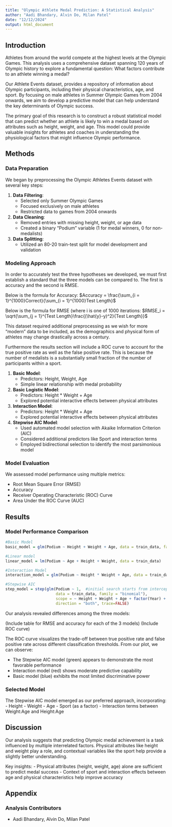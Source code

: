 ```yaml
---
title: "Olympic Athlete Medal Prediction: A Statistical Analysis"
author: "Aadi Bhandary, Alvin Do, Milan Patel"
date: "12/12/2024"
output: html_document
---
```


## Introduction

Athletes from around the world compete at the highest levels at the Olympic Games. This analysis uses a comprehensive dataset spanning 120 years of Olympic history to explore a fundamental question: What factors contribute to an athlete winning a medal?

Our Athlete Events dataset, provides a repository of information about Olympic participants, including their physical characteristics, age, and sport. By focusing on male athletes in Summer Olympic Games from 2004 onwards, we aim to develop a predictive model that can help understand the key determinants of Olympic success.

The primary goal of this research is to construct a robust statistical model that can predict whether an athlete is likely to win a medal based on attributes such as height, weight, and age. This model could provide valuable insights for athletes and coaches in understanding the physiological factors that might influence Olympic performance.

## Methods

### Data Preparation

We began by preprocessing the Olympic Athletes Events dataset with several key steps:

1. **Data Filtering**:
   - Selected only Summer Olympic Games
   - Focused exclusively on male athletes
   - Restricted data to games from 2004 onwards

2. **Data Cleaning**:
   - Removed entries with missing height, weight, or age data
   - Created a binary "Podium" variable (1 for medal winners, 0 for non-medalists)

3. **Data Splitting**:
   - Utilized an 80-20 train-test split for model development and validation

### Modeling Approach

In order to accurately test the three hypotheses we developed, we must first establish a standard that the three models can be compared to. The first is accuracy and the second is RMSE.

Below is the formula for Accuracy:
$Accuracy = \frac{\sum_{i = 1}^{1000}Correct}{\sum_{i = 1}^{1000}Test Length}$

Below is the formula for RMSE (where i is one of 1000 iterations:
$RMSE_i = \sqrt{\sum_{j = 1}^{Test Length}\frac{(\hat{y}-y)^2}{Test Length}}$

This dataset required additional preprocessing as we wish for more “modern” data to be included, as the demographics and physical form of athletes may change drastically across a century. 

Furthermore the results section will include a ROC curve to account for the true positive rate as well as the false positive rate. This is because the number of medalists is a substantially small fraction of the number of participants within a sport. 


1. **Basic Model**: 
   - Predictors: Height, Weight, Age
   - Simple linear relationship with medal probability

3. **Basic Logistic Model**: 
   - Predictors: Height * Weight + Age
   - Explored potential interactive effects between physical attributes

3. **Interaction Model**: 
   - Predictors: Height * Weight + Age
   - Explored potential interactive effects between physical attributes

4. **Stepwise AIC Model**: 
   - Used automated model selection with Akaike Information Criterion (AIC)
   - Considered additional predictors like Sport and interaction terms
   - Employed bidirectional selection to identify the most parsimonious model

### Model Evaluation

We assessed model performance using multiple metrics:

- Root Mean Square Error (RMSE)
- Accuracy
- Receiver Operating Characteristic (ROC) Curve
- Area Under the ROC Curve (AUC)

## Results

### Model Performance Comparison

```r
#Basic Model
basic_model = glm(Podium ~ Height + Weight + Age, data = train_data, family = "binomial")

#Linear model
linear_model = lm(Podium ~ Age + Height + Weight, data = train_data)

#Interaction Model
interaction_model = glm(Podium ~ Height * Weight + Age, data = train_data, family = "binomial")

#Stepwise AIC
step_model = step(glm(Podium ~ 1,  #initial search starts from intercept
                      data = train_data, family = "binomial"), 
                      scope = ~ Height + Weight + Age + factor(Year) + factor(Sport) + Weight:Age + Height:Age, 
                      direction = "both", trace=FALSE)
```

Our analysis revealed differences among the three models:

(Include table for RMSE and accuracy for each of the 3 models)
(Include ROC curve)

The ROC curve visualizes the trade-off between true positive rate and false positive rate across different classification thresholds. From our plot, we can observe:

- The Stepwise AIC model (green) appears to demonstrate the most favorable performance
- Interaction model (red) shows moderate predictive capability
- Basic model (blue) exhibits the most limited discriminative power

### Selected Model

The Stepwise AIC model emerged as our preferred approach, incorporating:
- Height
- Weight
- Age
- Sport (as a factor)
- Interaction terms between Weight:Age and Height:Age

## Discussion

Our analysis suggests that predicting Olympic medal achievement is a task influenced by multiple interrelated factors. Physical attributes like height and weight play a role, and contextual variables like the sport help provide a slightly better understanding.

Key insights:
- Physical attributes (height, weight, age) alone are sufficient to predict medal success
- Context of sport and interaction effects between age and physical characteristics help improve accuracy


## Appendix

### Analysis Contributors
- Aadi Bhandary, Alvin Do, Milan Patel
